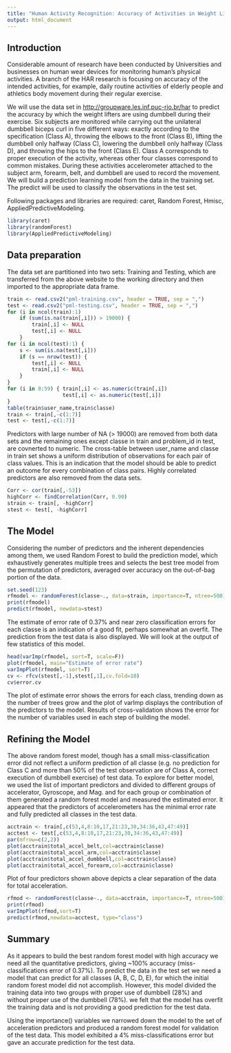 ```yaml
---
title: "Human Activity Recognition: Accuracy of Activities in Weight Lifting"
output: html_document
---
```

## Introduction
Considerable amount of research have been conducted by Universities and businesses on human wear devices for monitoring human's physical activities. A branch of the HAR research is focusing on accuracy of the intended activities, for example, daily routine activities of elderly people and  athletics body movement during their regular exercise.   

We will use the data set in <http://groupware.les.inf.puc-rio.br/har> to predict the accuracy by which the weight lifters are using dumbbell during their exercise. Six subjects are monitored while carrying out the unilateral dumbbell biceps curl in five different ways: exactly according to the specification (Class A), throwing the elbows to the front (Class B), lifting the dumbbell only halfway (Class C), lowering the dumbbell only halfway (Class D), and throwing the hips to the front (Class E). Class A corresponds to proper execution of the activity, whereas other four classes correspond to common mistakes. During these activities accelerometer attached to the subject arm, forearm, belt, and dumbbell are used to record the movement. We will build a prediction learning model from the data in the training set. The predict will be used to classify the observations in the test set.  

Following packages and libraries are required: caret, Random Forest, Hmisc, AppliedPredictiveModeling.
```r
library(caret)
library(randomForest)
library(AppliedPredictiveModeling)
```

## Data preparation

The data set are partitioned into two sets: Training and Testing, which are transferred from the above website to the working directory and then imported to the appropriate data frame. 
```r
train <- read.csv2("pml-training.csv", header = TRUE, sep = ",")  
test <- read.csv2("pml-testing.csv", header = TRUE, sep = ",")
for (i in ncol(train):1) 
    if (sum(is.na(train[,i])) > 19000) {
        train[,i] <- NULL
        test[,i] <- NULL
    }
for (i in ncol(test):1) {
    s <- sum(is.na(test[,i]))
    if (s == nrow(test)) {
        test[,i] <- NULL
        train[,i] <- NULL
    }
}
for (i in 8:59) { train[,i] <- as.numeric(train[,i])
                  test[,i] <- as.numeric(test[,i])
}
table(train$user_name,train$classe)
train <- train[,-c(1:7)]
test <- test[,-c(1:7)]
```

Predictors with large number of NA (> 19000) are removed from both data sets and the remaining ones except classe in train and problem_id in test, are covnerted to numeric. The cross-table between user_name and classe in train set shows a uniform distribution of observations for each pair of class values. This is an indication that the model should be able to predict an outcome for every combination of class pairs. Highly correlated predictors are also removed from the data sets.

```r
Corr <- cor(train[,-53])
highCorr <- findCorrelation(Corr, 0.90)
strain <- train[, -highCorr]
stest <- test[, -highCorr]
```

## The Model
Considering the number of predictors and the inherent dependencies among them, we used Random Forest to build the prediction model, which exhaustively generates multiple trees and selects the best tree model from the permutation of predictors, averaged over accuracy on the out-of-bag portion of the data. 
```r
set.seed(123)
rfmodel <- randomForest(classe~., data=strain, importance=T, ntree=500)
print(rfmodel)
predict(rfmodel, newdata=stest)
```

The estimate of error rate of 0.37% and near zero classification errors for each classe is an indication of a good fit, perhaps somewhat an overfit. The prediction from the test data is also displayed. We will look at the output of few statistics of this model.   

```r
head(varImp(rfmodel, sort=T, scale=F))   
plot(rfmodel, main="Estimate of error rate")
varImpPlot(rfmodel, sort=T)
cv <- rfcv(stest[,-1],stest[,1],cv.fold=10)
cv$error.cv
```

The plot of estimate error shows the errors for each class, trending down as the number of trees grow and the plot of varImp displays the contribution of the predictors to the model. Results of cross-validation shows the error for the number of variables used in each step of building the model.    

## Refining the Model

The above random forest model, though has a small miss-classification error did not reflect a uniform prediction of all classe (e.g. no prediction for Class C and more than 50% of the test observation are of Class A, correct execution of dumbbell exercise) of test data. To explore for better model, we used the list of important predictors and divided to different groups of accelerator, Gyroscope, and Mag. and for each group or combination of them generated a random forest model and measured the estimated error. It appeared that the predictors of accelerometers has the minimal error rate and fully predicted all classes in the test data.

```r
acctrain <- train[,c(53,4,8:10,17,21:23,30,34:36,43,47:49)]
acctest <- test[,c(53,4,8:10,17,21:23,30,34:36,43,47:49)]
par(mfrow=c(2,2))
plot(acctrain$total_accel_belt,col=acctrain$classe)
plot(acctrain$total_accel_arm,col=acctrain$classe)
plot(acctrain$total_accel_dumbbell,col=acctrain$classe)
plot(acctrain$total_accel_forearm,col=acctrain$classe) 
```

Plot of four predictors shown above depicts a clear separation of the data for total acceleration. 

```r
rfmod <- randomForest(classe~., data=acctrain, importance=T, ntree=500)
print(rfmod) 
varImpPlot(rfmod,sort=T)
predict(rfmod,newdata=acctest, type="class")
```

## Summary
As it appears to build the best random forest model with high accuracy we need all the quantitative predictors, giving ~100% accuracy (miss-classifications error of 0.37%). To predict the data in the test set we need a model that can predict for all classes (A, B, C, D, E), for which the initial random forest model did not accomplish. However, this model divided the training data into two groups with proper use of dumbbell (28%) and without proper use of the dumbbell (78%). we felt that the model has overfit the training data and is not providing a good prediction for the test data.  

Using the importance() variables we narrowed down the model to the set of acceleration predictors and produced a random forest model for validation of the test data. This model exhibited a 4% miss-classifications error but gave an accurate prediction for the test data.   